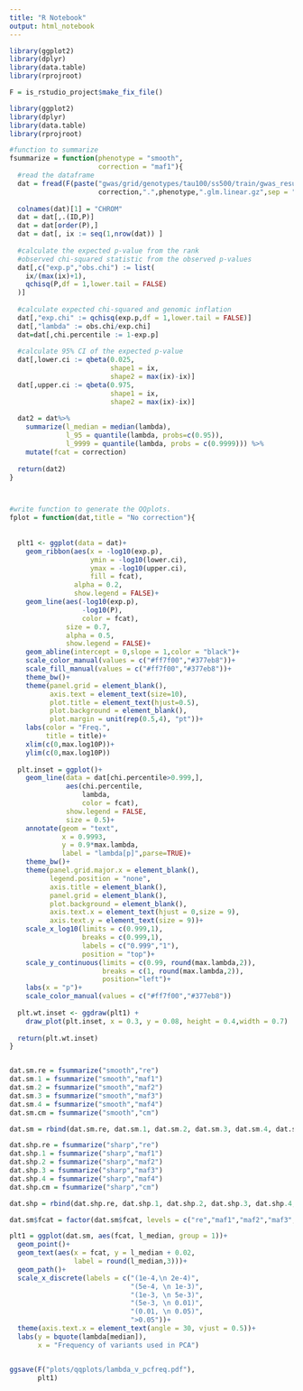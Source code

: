 ```yaml
---
title: "R Notebook"
output: html_notebook
---
```




```r

library(ggplot2)
library(dplyr)
library(data.table)
library(rprojroot)

F = is_rstudio_project$make_fix_file()

```



```r


library(ggplot2)
library(dplyr)
library(data.table)
library(rprojroot)

#function to summarize
fsummarize = function(phenotype = "smooth",
                      correction = "maf1"){
  #read the dataframe
  dat = fread(F(paste("gwas/grid/genotypes/tau100/ss500/train/gwas_results/fixed_effects/noge/gwas_gridt100_train.noge.1.",
                      correction,".",phenotype,".glm.linear.gz",sep = "")))
  
  colnames(dat)[1] = "CHROM"
  dat = dat[,.(ID,P)]
  dat = dat[order(P),]
  dat = dat[, ix := seq(1,nrow(dat)) ]
  
  #calculate the expected p-value from the rank 
  #observed chi-squared statistic from the observed p-values
  dat[,c("exp.p","obs.chi") := list(
    ix/(max(ix)+1), 
    qchisq(P,df = 1,lower.tail = FALSE)
  )]
  
  #calculate expected chi-squared and genomic inflation
  dat[,"exp.chi" := qchisq(exp.p,df = 1,lower.tail = FALSE)]
  dat[,"lambda" := obs.chi/exp.chi]
  dat=dat[,chi.percentile := 1-exp.p]
  
  #calculate 95% CI of the expected p-value
  dat[,lower.ci := qbeta(0.025,
                         shape1 = ix,
                         shape2 = max(ix)-ix)]
  dat[,upper.ci := qbeta(0.975,
                         shape1 = ix,
                         shape2 = max(ix)-ix)]
  
  dat2 = dat%>%
    summarize(l_median = median(lambda),
              l_95 = quantile(lambda, probs=c(0.95)),
              l_9999 = quantile(lambda, probs = c(0.9999))) %>%
    mutate(fcat = correction)
  
  return(dat2)
}



#write function to generate the QQplots.
fplot = function(dat,title = "No correction"){
  
  
  plt1 <- ggplot(data = dat)+
    geom_ribbon(aes(x = -log10(exp.p),
                    ymin = -log10(lower.ci),
                    ymax = -log10(upper.ci),
                    fill = fcat),
                alpha = 0.2,
                show.legend = FALSE)+
    geom_line(aes(-log10(exp.p),
                  -log10(P),
                  color = fcat),
              size = 0.7,
              alpha = 0.5,
              show.legend = FALSE)+
    geom_abline(intercept = 0,slope = 1,color = "black")+
    scale_color_manual(values = c("#ff7f00","#377eb8"))+
    scale_fill_manual(values = c("#ff7f00","#377eb8"))+
    theme_bw()+
    theme(panel.grid = element_blank(),
          axis.text = element_text(size=10),
          plot.title = element_text(hjust=0.5),
          plot.background = element_blank(),
          plot.margin = unit(rep(0.5,4), "pt"))+
    labs(color = "Freq.",
         title = title)+
    xlim(c(0,max.log10P))+
    ylim(c(0,max.log10P))
  
  plt.inset = ggplot()+
    geom_line(data = dat[chi.percentile>0.999,],
              aes(chi.percentile,
                  lambda,
                  color = fcat),
              show.legend = FALSE,
              size = 0.5)+
    annotate(geom = "text",
             x = 0.9993,
             y = 0.9*max.lambda,
             label = "lambda[p]",parse=TRUE)+
    theme_bw()+
    theme(panel.grid.major.x = element_blank(),
          legend.position = "none",
          axis.title = element_blank(),
          panel.grid = element_blank(),
          plot.background = element_blank(),
          axis.text.x = element_text(hjust = 0,size = 9),
          axis.text.y = element_text(size = 9))+
    scale_x_log10(limits = c(0.999,1),
                  breaks = c(0.999,1),
                  labels = c("0.999","1"),
                  position = "top")+
    scale_y_continuous(limits = c(0.99, round(max.lambda,2)),
                       breaks = c(1, round(max.lambda,2)),
                       position="left")+
    labs(x = "p")+
    scale_color_manual(values = c("#ff7f00","#377eb8"))
  
  plt.wt.inset <- ggdraw(plt1) +
    draw_plot(plt.inset, x = 0.3, y = 0.08, height = 0.4,width = 0.7)
  
  return(plt.wt.inset)
}


dat.sm.re = fsummarize("smooth","re")
dat.sm.1 = fsummarize("smooth","maf1")
dat.sm.2 = fsummarize("smooth","maf2")
dat.sm.3 = fsummarize("smooth","maf3")
dat.sm.4 = fsummarize("smooth","maf4")
dat.sm.cm = fsummarize("smooth","cm")

dat.sm = rbind(dat.sm.re, dat.sm.1, dat.sm.2, dat.sm.3, dat.sm.4, dat.sm.cm)

dat.shp.re = fsummarize("sharp","re")
dat.shp.1 = fsummarize("sharp","maf1")
dat.shp.2 = fsummarize("sharp","maf2")
dat.shp.3 = fsummarize("sharp","maf3")
dat.shp.4 = fsummarize("sharp","maf4")
dat.shp.cm = fsummarize("sharp","cm")

dat.shp = rbind(dat.shp.re, dat.shp.1, dat.shp.2, dat.shp.3, dat.shp.4, dat.shp.cm)

dat.sm$fcat = factor(dat.sm$fcat, levels = c("re","maf1","maf2","maf3","maf4","cm"))

plt1 = ggplot(dat.sm, aes(fcat, l_median, group = 1))+
  geom_point()+
  geom_text(aes(x = fcat, y = l_median + 0.02, 
                label = round(l_median,3)))+
  geom_path()+
  scale_x_discrete(labels = c("(1e-4,\n 2e-4)",
                              "(5e-4, \n 1e-3)",
                              "(1e-3, \n 5e-3)",
                              "(5e-3, \n 0.01)",
                              "(0.01, \n 0.05)",
                              ">0.05"))+
  theme(axis.text.x = element_text(angle = 30, vjust = 0.5))+
  labs(y = bquote(lambda[median]),
       x = "Frequency of variants used in PCA")


ggsave(F("plots/qqplots/lambda_v_pcfreq.pdf"),
       plt1)




```

